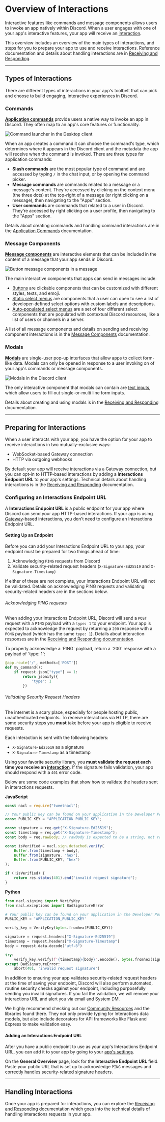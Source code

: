 
# Overview of Interactions

Interactive features like commands and message components allows users to invoke an app natively within Discord. When a user engages with one of your app's interactive features, your app will receive an [interaction](/interactions/receiving-and-responding#interaction-object).

This overview includes an overview of the main types of interactions, and steps for you to prepare your app to use and receive interactions. Reference documentation and details about handling interactions are in [Receiving and Responding](/interactions/receiving-and-responding).

---

## Types of Interactions

There are different types of interactions in your app's toolbelt that can pick and choose to build engaging, interactive experiences in Discord.

### Commands

**[Application commands](/interactions/application-commands)** provide users a native way to invoke an app in Discord. They often map to an app's core features or functionality.

![Command launcher in the Desktop client](/images/overview-command-desktop.png)

When an app creates a command it can choose the command's type, which determines where it appears in the Discord client and the metadata the app will receive when the command is invoked. There are three types for application commands:

- **Slash commands** are the most popular type of command and are accessed by typing `/` in the chat input, or by opening the command picker.
- **Message commands** are commands related to a message or a message's content. They're accessed by clicking on the context menu (the three dots) at the top-right of a message (or right clicking on a message), then navigating to the "Apps" section.
- **User commands** are commands that related to a user in Discord. They're accessed by right clicking on a user profile, then navigating to the "Apps" section.

Details about creating commands and handling command interactions are in the [Application Commands](/interactions/application-commands) documentation.

### Message Components

**[Message components](/interactions/message-components)** are interactive elements that can be included in the content of a message that your app sends in Discord. 

![Button message components in a message](/images/overview-components.png)

The main interactive components that apps can send in messages include:

- [Buttons](/interactions/message-components#buttons) are clickable components that can be customized with different styles, texts, and emoji.
- [Static select menus](/interactions/message-components#select-menus) are components that a user can open to see a list of developer-defined select options with custom labels and descriptions.
- [Auto-populated select menus](/interactions/message-components#select-menu-types) are a set of four different select components that are populated with contextual Discord resources, like a list of users or channels in a server.

A list of all message components and details on sending and receiving component interactions is in the [Message Components](/interactions/message-components) documentation.

### Modals

**[Modals](/interactions/receiving-and-responding#modal)** are single-user pop-up interfaces that allow apps to collect form-like data. Modals can only be opened in response to a user invoking on of your app's commands or message components.

![Modals in the Discord client](/images/overview-modals.png)

The only interactive component that modals can contain are [text inputs](/interactions/message-components#text-inputs), which allow users to fill out single-or-multi line form inputs.

Details about creating and using modals is in the [Receiving and Responding](/interactions/receiving-and-responding#modal) documentation.

---

## Preparing for Interactions

When a user interacts with your app, you have the option for your app to receive interactions in two mutually-exclusive ways:
- WebSocket-based Gateway connection
- HTTP via outgoing webhooks

By default your app will receive interactions via a Gateway connection, but you can opt-in to HTTP-based interactions by adding a **Interactions Endpoint URL** to your app's settings. Technical details about handling interactions is in the [Receiving and Responding](/interactions/receiving-and-responding) documentation.

### Configuring an Interactions Endpoint URL

A **Interactions Endpoint URL** is a public endpoint for your app where Discord can send your app HTTP-based interactions. If your app is using [Gateway](/topics/gateway)-based interactions, you don't need to configure an Interactions Endpoint URL.

#### Setting Up an Endpoint

Before you can add your Interactions Endpoint URL to your app, your endpoint must be prepared for two things ahead of time:

1. Acknowledging `PING` requests from Discord
2. Validate security-related request headers (`X-Signature-Ed25519` and `X-Signature-Timestamp`)

If either of these are not complete, your Interactions Endpoint URL will not be validated. Details on acknowledging PING requests and validating security-related headers are in the sections below.

###### Acknowledging PING requests

When adding your Interactions Endpoint URL, Discord will send a `POST` request with a `PING` payload with a `type: 1` to your endpoint. Your app is expected to acknowledge the request by returning a `200` response with a `PONG` payload (which has the same `type: 1`). Details about interaction responses are in the [Receiving and Responding documentation](/interactions/receiving-and-responding).

<Collapsible title="Responding to PING Requests" description="Code example for acknowledging PING interactions" icon="code">
To properly acknowledge a `PING` payload, return a `200` response with a payload of `type: 1`:

```py
@app.route('/', methods=['POST'])
def my_command():
    if request.json["type"] == 1:
        return jsonify({
            "type": 1
        })
```
</Collapsible> 

###### Validating Security Request Headers

The internet is a scary place, especially for people hosting public, unauthenticated endpoints. To receive interactions via HTTP, there are some security steps you **must** take before your app is eligible to receive requests.

Each interaction is sent with the following headers:

-   `X-Signature-Ed25519` as a signature
-   `X-Signature-Timestamp` as a timestamp

Using your favorite security library, you **must validate the request each time you receive an [interaction](/interactions/receiving-and-responding#interaction-object)**. If the signature fails validation, your app should respond with a `401` error code.

<Collapsible title="Validating Security Headers" description="Code example for validating security-related request headers" icon="code">
Below are some code examples that show how to validate the headers sent in interactions requests.

**JavaScript**

```js
const nacl = require("tweetnacl");

// Your public key can be found on your application in the Developer Portal
const PUBLIC_KEY = "APPLICATION_PUBLIC_KEY";

const signature = req.get("X-Signature-Ed25519");
const timestamp = req.get("X-Signature-Timestamp");
const body = req.rawBody; // rawBody is expected to be a string, not raw bytes

const isVerified = nacl.sign.detached.verify(
    Buffer.from(timestamp + body),
    Buffer.from(signature, "hex"),
    Buffer.from(PUBLIC_KEY, "hex")
);

if (!isVerified) {
    return res.status(401).end("invalid request signature");
}
```

**Python**

```py
from nacl.signing import VerifyKey
from nacl.exceptions import BadSignatureError

# Your public key can be found on your application in the Developer Portal
PUBLIC_KEY = 'APPLICATION_PUBLIC_KEY'

verify_key = VerifyKey(bytes.fromhex(PUBLIC_KEY))

signature = request.headers["X-Signature-Ed25519"]
timestamp = request.headers["X-Signature-Timestamp"]
body = request.data.decode("utf-8")

try:
    verify_key.verify(f'{timestamp}{body}'.encode(), bytes.fromhex(signature))
except BadSignatureError:
    abort(401, 'invalid request signature')
```
</Collapsible> 

In addition to ensuring your app validates security-related request headers at the time of saving your endpoint, Discord will also perform automated, routine security checks against your endpoint, including purposefully sending you invalid signatures. If you fail the validation, we will remove your interactions URL and alert you via email and System DM.

We highly recommend checking out our [Community Resources](/topics/community-resources#interactions) and the libraries found there. They not only provide typing for Interactions data models, but also include decorators for API frameworks like Flask and Express to make validation easy.

#### Adding an Interactions Endpoint URL

After you have a public endpoint to use as your app's Interactions Endpoint URL, you can add it to your app by going to your [app's settings](https://discord.com/developers/applications).

On the **General Overview** page, look for the **Interactive Endpoint URL** field. Paste your public URL that is set up to acknowledge `PING` messages and correctly handles security-related signature headers.

---

## Handling Interactions

Once your app is prepared for interactions, you can explore the [Receiving and Responding](/interactions/receiving-and-responding) documentation which goes into the technical details of handling interactions requests in your app.